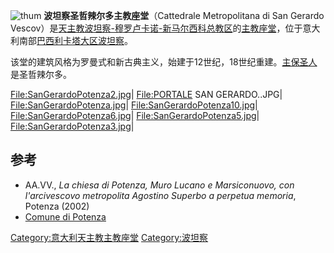 [[File:CATTEDRALE_DI_SAN_GERARDO.JPG|thum]]
'''波坦察圣哲辣尔多主教座堂'''（Cattedrale Metropolitana di San Gerardo Vescov）是[[天主教波坦察-穆罗卢卡诺-新马尔西科总教区|天主教波坦察-穆罗卢卡诺-新马尔西科总教区]]的[[主教座堂|主教座堂]]，位于意大利南部[[巴西利卡塔大区|巴西利卡塔大区]][[波坦察|波坦察]]。

该堂的建筑风格为罗曼式和新古典主义，始建于12世纪，18世纪重建。[[主保圣人|主保圣人]]是圣哲辣尔多。

<gallery>
File:SanGerardoPotenza2.jpg|
File:PORTALE SAN GERARDO..JPG|
File:SanGerardoPotenza.jpg|
File:SanGerardoPotenza10.jpg|
File:SanGerardoPotenza6.jpg|
File:SanGerardoPotenza5.jpg|
File:SanGerardoPotenza3.jpg|
</gallery>

== 参考 ==
* AA.VV., ''La chiesa di Potenza, Muro Lucano e Marsiconuovo, con l'arcivescovo metropolita Agostino Superbo a perpetua memoria'', Potenza (2002) 
* [https://web.archive.org/web/20160216124211/http://www.comune.potenza.it/index.php/chiese-storiche Comune di Potenza]
{{意大利天主教主教座堂}}
[[Category:意大利天主教主教座堂|Category:意大利天主教主教座堂]]
[[Category:波坦察|Category:波坦察]]